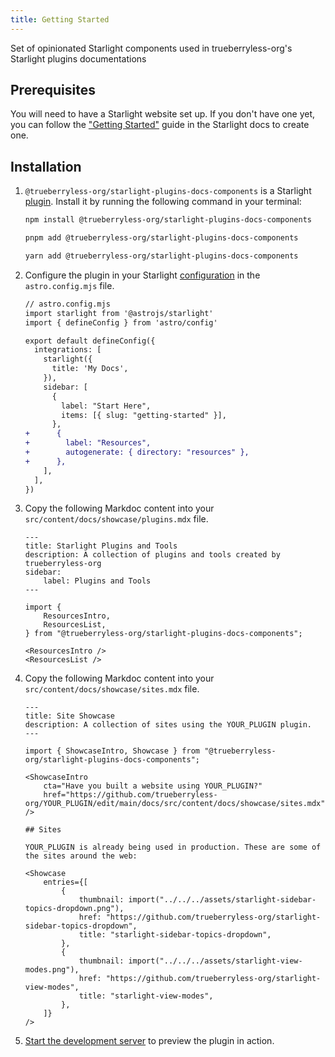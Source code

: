 ```yaml
---
title: Getting Started
---
```


Set of opinionated Starlight components used in trueberryless-org&#39;s Starlight plugins documentations

## Prerequisites

You will need to have a Starlight website set up.
If you don't have one yet, you can follow the ["Getting Started"](https://starlight.astro.build/getting-started) guide in the Starlight docs to create one.

## Installation


<Steps>

1. `@trueberryless-org/starlight-plugins-docs-components` is a Starlight [plugin](https://starlight.astro.build/reference/plugins/). Install it by running the following command in your terminal:

    <Tabs syncKey="pkg">

    <TabItem label="npm">

    ```sh
    npm install @trueberryless-org/starlight-plugins-docs-components
    ```

    </TabItem>

    <TabItem label="pnpm">

    ```sh
    pnpm add @trueberryless-org/starlight-plugins-docs-components
    ```

    </TabItem>

    <TabItem label="Yarn">

    ```sh
    yarn add @trueberryless-org/starlight-plugins-docs-components
    ```

    </TabItem>

    </Tabs>

2. Configure the plugin in your Starlight [configuration](https://starlight.astro.build/reference/configuration/#plugins) in the `astro.config.mjs` file.

    ```diff lang="js"
    // astro.config.mjs
    import starlight from '@astrojs/starlight'
    import { defineConfig } from 'astro/config'

    export default defineConfig({
      integrations: [
        starlight({
          title: 'My Docs',
        }),
        sidebar: [
          {
            label: "Start Here",
            items: [{ slug: "getting-started" }],
          },
    +      {
    +        label: "Resources",
    +        autogenerate: { directory: "resources" },
    +      },
        ],
      ],
    })
    ```

3. Copy the following Markdoc content into your `src/content/docs/showcase/plugins.mdx` file.

    ```astro title="resources/plugins.mdx"
    ---
    title: Starlight Plugins and Tools
    description: A collection of plugins and tools created by trueberryless-org
    sidebar:
        label: Plugins and Tools
    ---

    import {
        ResourcesIntro,
        ResourcesList,
    } from "@trueberryless-org/starlight-plugins-docs-components";

    <ResourcesIntro />
    <ResourcesList />
    ```

4. Copy the following Markdoc content into your `src/content/docs/showcase/sites.mdx` file.

    ```astro title="resources/sites.mdx"
    ---
    title: Site Showcase
    description: A collection of sites using the YOUR_PLUGIN plugin.
    ---

    import { ShowcaseIntro, Showcase } from "@trueberryless-org/starlight-plugins-docs-components";

    <ShowcaseIntro
        cta="Have you built a website using YOUR_PLUGIN?"
        href="https://github.com/trueberryless-org/YOUR_PLUGIN/edit/main/docs/src/content/docs/showcase/sites.mdx"
    />

    ## Sites

    YOUR_PLUGIN is already being used in production. These are some of the sites around the web:

    <Showcase
        entries={[
            {
                thumbnail: import("../../../assets/starlight-sidebar-topics-dropdown.png"),
                href: "https://github.com/trueberryless-org/starlight-sidebar-topics-dropdown",
                title: "starlight-sidebar-topics-dropdown",
            },
            {
                thumbnail: import("../../../assets/starlight-view-modes.png"),
                href: "https://github.com/trueberryless-org/starlight-view-modes",
                title: "starlight-view-modes",
            },
        ]}
    />
    ```

5. [Start the development server](https://starlight.astro.build/getting-started/#start-the-development-server) to preview the plugin in action.

</Steps>
